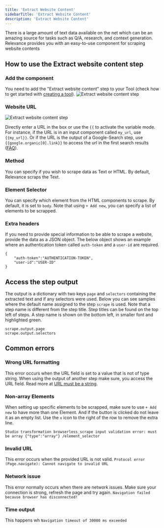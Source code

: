 ```yaml
---
title: 'Extract Website Content'
sidebarTitle: 'Extract Website Content'
description: 'Extract Website Content'
---
```

There is a large amount of text data available on the net which can be an amazing source for tasks such as Q/A, research,
and context generation. Relevance provides you with an easy-to-use component for scraping website contents

## How to use the Extract website content step

### Add the component
You need to add the "Extract website content" step to your Tool (check how to get started with 
[creating a tool](/tool/tool-steps/getting-started)).
![Extract website content step](/images/build-custom-tools/tool-step/web-scraping-get-started.png)

### Website URL

![Extract website content step](/images/build-custom-tools/tool-step/web-scraping-fields.png)

Directly enter a URL in the box or use the `{{` to activate the variable mode. For instance, if the URL is in an input
component called `my_url`, use `{{my_url}}`. Or if the URL is the output of a Google-Search step, use `{{google.organic[0].link}}`
to access the url in the first search results ([FAQ](/tool/faq#error-url-issue)).

### Method
You can specify if you wish to scrape data as Text or HTML. By default, Relevance scraps the Text.

### Element Selector
You can specify which element from the HTML components to scrape. By default, it is set to `body`.
Note that using `+ Add new`, you can specify a list of elements to be scrapped.

### Extra headers
If you need to provide special information to be able to scrape a website, provide the data as a JSON object.
The below object shows an example where an authentication token called `auth-token` and a `user-id` are required.

```
{
    "auth-token":"AUTHENTICATION-TOKEN",
    "user-id":"USER-ID"
}
```

<Snippet file="components/tools/step-general.mdx" />

## Access the step output
The output is a dictionary with two keys `page` and `selectors` containing the extracted text and if any selectors were used.
Below you can see samples where the default name assigned to the step `scrape` is used.
Note that a step name is different from the step title. Step titles can be found on the top left
of steps. A step name is shown on the bottom left, in smaller font and highlighted green.

```
scrape.output.page
scrape.output.selectors
```


## Common errors
### Wrong URL formatting
This error occurs when the URL field is set to a value that is not of type string. When using the output of another
step make sure, you access the URL field. Read more at [URL must be a string](/tool/faq#error-url-issue).

### Non-array Elements
When setting up specific elements to be scrapped, make sure to use `+ Add new` to have more than one Element. And if the
button is clicked do not leave it as an empty list. Use the `x` icon to the right of the row to remove the extra line.

```
Studio transformation browserless_scrape input validation error: must be array {"type":"array"} /element_selector
```

### Invalid URL
This error occurs when the provided URL is not valid.
```Protocol error (Page.navigate): Cannot navigate to invalid URL```

### Network issue
This error normally occurs when there are network issues. Make sure your connection is strong, refresh the page and try again.
```Navigation failed because browser has disconnected!```

### Time output
This happens wh
```Navigation timeout of 30000 ms exceeded```